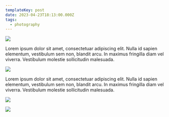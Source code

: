 ```yaml
---
templateKey: post
date: 2023-04-23T18:13:00.000Z
tags:
  - photography
---
```

![](../../static/assets/20230423-IMG_5616.jpg)

Lorem ipsum dolor sit amet, consectetuar adipiscing elit. Nulla id sapien elementum, vestibulum sem non, blandit arcu. In maximus fringilla diam vel viverra. Vestibulum molestie sollicitudin malesuada.

![](../../static/assets/20230423-IMG_5632.jpg)

Lorem ipsum dolor sit amet, consectetuar adipiscing elit. Nulla id sapien elementum, vestibulum sem non, blandit arcu. In maximus fringilla diam vel viverra. Vestibulum molestie sollicitudin malesuada.

![](../../static/assets/20230423-IMG_5661.jpg)

![](../../static/assets/20230423-IMG_5667.jpg)
